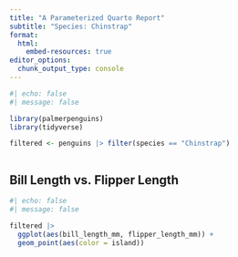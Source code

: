 ```yaml
---
title: "A Parameterized Quarto Report"
subtitle: "Species: Chinstrap"
format: 
  html:
    embed-resources: true
editor_options: 
  chunk_output_type: console
---
```


```r
#| echo: false
#| message: false

library(palmerpenguins)
library(tidyverse)

filtered <- penguins |> filter(species == "Chinstrap")



```

## Bill Length vs. Flipper Length

```r
#| echo: false
#| message: false

filtered |> 
  ggplot(aes(bill_length_mm, flipper_length_mm)) +
  geom_point(aes(color = island))

```
